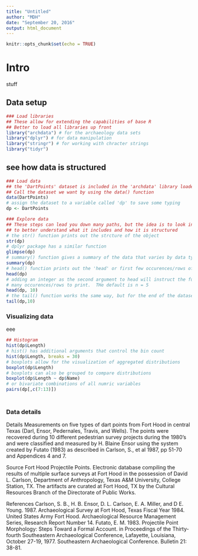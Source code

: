 ```yaml
---
title: "Untitled"
author: "MDH"
date: "September 20, 2016"
output: html_document
---
```


```r
knitr::opts_chunk$set(echo = TRUE)
```

# Intro
stuff

## Data setup
```r
### Load libraries
## These allow for extending the capabilities of base R
## Better to load all libraries up front
library("archdata") # for the archaeology data sets
library("dplyr") # for data manipulation
library("stringr") # for working with chracter strings
library("tidyr") 
```


## see how data is structured
```r
### Load data
## the 'DartPoints' dataset is included in the 'archdata' library loaded above
## Call the dataset we want by using the data() function
data(DartPoints)
# assign the dataset to a variable called 'dp' to save some typing
dp <- DartPoints

### Explore data
## These steps can lead you down many paths, but the idea is to look into the data
## to better understand what it includes and how it is structured
# the str() function prints out the strcture of the object
str(dp)
# dplyr package has a similar function
glimpse(dp)
# summary() function gives a summary of the data that varies by data type
summary(dp)
# head() function prints out the 'head' or first few occurences/rows of the data
head(dp)
# adding an integer as the second argument to head will instruct the function on how 
# many occurences/rows to print.  THe default is n = 5
head(dp, 10)
# the tail() function works the same way, but for the end of the dataset
tail(dp,10)
```

### Visualizing data
eee
```r
## Histogram
hist(dp$Length)
# hist() has additional arguments that control the bin count
hist(dp$Length, breaks = 30)
# boxplots allow for the visualization of aggregated distributions
boxplot(dp$Length)
# boxplots can also be grouped to compare distributions
boxplot(dp$Length ~ dp$Name)
# or bivariate combinations of all numric variables
pairs(dp[,c(7:13)])
```

####

```r

```

### Data details
Details
Measurements on five types of dart points from Fort Hood in central Texas (Darl, Ensor, Pedernales, Travis, and Wells). The points were recovered during 10 different pedestrian survey projects during
the 1980's and were classified and measured by H. Blaine Ensor using the system created by Futato
(1983) as described in Carlson, S., et al 1987, pp 51-70 and Appendices 4 and 7.

Source
Fort Hood Projectile Points. Electronic database compiling the results of multiple surface surveys
at Fort Hood in the possession of David L. Carlson, Department of Anthropology, Texas A&M University,
College Station, TX. The artifacts are curated at Fort Hood, TX by the Cultural Resources
Branch of the Directorate of Public Works.

References
Carlson, S. B., H. B. Ensor, D. L. Carlson, E. A. Miller, and D E. Young. 1987. Archaeological
Survey at Fort Hood, Texas Fiscal Year 1984. United States Army Fort Hood. Archaeological
Resource Management Series, Research Report Number 14.
Futato, E. M. 1983. Projectile Point Morphology: Steps Toward a Formal Account. in Proceedings
of the Thirty-fourth Southeastern Archaeological Conference, Lafayette, Louisiana, October 27-19,
1977. Southeastern Archaeological Conference. Bulletin 21: 38-81.
